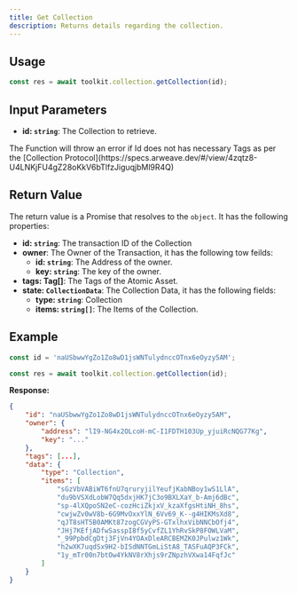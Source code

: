 ```yaml
---
title: Get Collection
description: Returns details regarding the collection.
---
```


## Usage

```ts
const res = await toolkit.collection.getCollection(id);
```

## Input Parameters

-   **id: `string`**: The Collection to retrieve.

<Note>
    The Function will throw an error if Id does not has necessary Tags as per
    the [Collection
    Protocol](https://specs.arweave.dev/#/view/4zqtz8-U4LNKjFU4gZ28oKkV6bTlfzJiguqjbMl9R4Q)
</Note>

## Return Value

The return value is a Promise that resolves to the `object`. It has the following properties:

-   **id: `string`**: The transaction ID of the Collection
-   **owner**: The Owner of the Transaction, it has the following tow feilds:
    -   **id: `string`**: The Address of the owner.
    -   **key: `string`**: The key of the owner.
-   **tags: Tag[]**: The Tags of the Atomic Asset.
-   **state: `CollectionData`**: The Collection Data, it has the following fields:
    -   **type: `string`**: Collection
    -   **items: `string[]`**: The Items of the Collection.

## Example

```ts
const id = 'naUSbwwYgZo1Zo8wD1jsWNTulydnccOTnx6eOyzy5AM';

const res = await toolkit.collection.getCollection(id);
```

**Response:**

```json
{
    "id": "naUSbwwYgZo1Zo8wD1jsWNTulydnccOTnx6eOyzy5AM",
    "owner": {
        "address": "lI9-NG4x2OLcoH-mC-I1FDTH103Up_yjuiRcNQG77Kg",
        "key": "..."
    },
    "tags": [...],
    "data": {
        "type": "Collection",
        "items": [
            "sGzVbVABiWT6fnU7qruryjilYeufjKabNBoy1wS1LlA",
            "du9bVSXdLobW7Qq5dxjHK7jC3o9BXLXaY_b-Amj6dBc",
            "sp-4lXQpoSN2eC-cozHciZkjxV_kzaXfgsHtiNH_8hs",
            "cwjwZv0wV8b-6G9MvOxxYlN_6Vv69_K--g4HIKMsXd8",
            "qJT8sHT5B0AMKt87zogCGVyPS-GTxlhxVibNNCbOfj4",
            "JHj7KEfjADfwSasspI8f5yCvfZL1YhRvSkP8FOWLVaM",
            "_99PpbdCgDtj3FjVn4YOAxDleARCBEMZK0JPulwz1Wk",
            "h2wXK7uqdSx9H2-bISdNNTGmLiStA8_TASFuAQP3FCk",
            "1y_mTr00n7btOw4YkNV8rXhjs9rZNpzhVXwa14FqfJc"
        ]
    }
}
```
